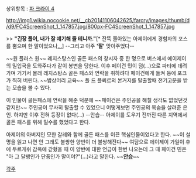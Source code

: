 상위항목 : [[파 크라이 4]]

{{{+1 Dharpan }}}

http://img1.wikia.nocookie.net/__cb20141106042625/farcry/images/thumb/d/d9/FC4ScreenShot_1_147857.jpg/800px-FC4ScreenShot_1_147857.jpg

>> '''"긴장 풀어, 내가 잘 얘기해 줄 테니까."'''[* 잔뜩 쫄아있는 아제이에게 경험자의 포스를 뿜으며 한 말이었으나[[망했어요|...]]]
--그리고 아주 ''' '잘' ''' 맞아주었다-- 

~~원 플러스 원~~ 레지스탕스인 골든 패스의 창시자 중 한 명으로 버스에서 에이제이의 밀입국을 도와주다가 같이 봉변을 당한다. 
이후 페이건 민이 덤(...)으로 파티에 데려가며 거기서 몰래 레지스탕스 골든 패스와 연락을 취하려다 페이건에게 들켜 등에 포크가 찍혀 버린다. ~~밥상머리 교육~~
폴 드 플뢰르의 본거지를 탈출할때 전기고문을 받는 모습을 볼 수 있다. 

이 인물이 골든패스에 연락을 해준 덕분에 ~~페이건은 주인공을 해칠 생각도 없었던것 같지만~~ 주인공이 무사히 탈출할 수 있었으니 어떻게보면 주인공의 목숨을 살려준 은인. 
하지만 이후 전혀 등장이 없다(...) --안습-- 아제이를 도우기 전까진 다른 지역에서 골든 패스를 위해 밀수를 했었다고 한다. 

아제이의 아버지인 모한 갈레와 함께 골든 패스를 이끈 핵심인물이었다고 한다. ~~이 설명을 읽고 나면 안 그래도 불쌍한 양반이 더 불쌍해진다~~ 
여담으로 에이제이 가일이 후에 두르게쉬 감옥에 갇혔을 때 이 양반에 대한 언급이 한번 나오는데 그 때 페이건 민은 "아 그 달팽인가 단풍인가 말이야?"(...)라고 말한다. 
~~'''[[안습]]'''~~

[[각주]]
